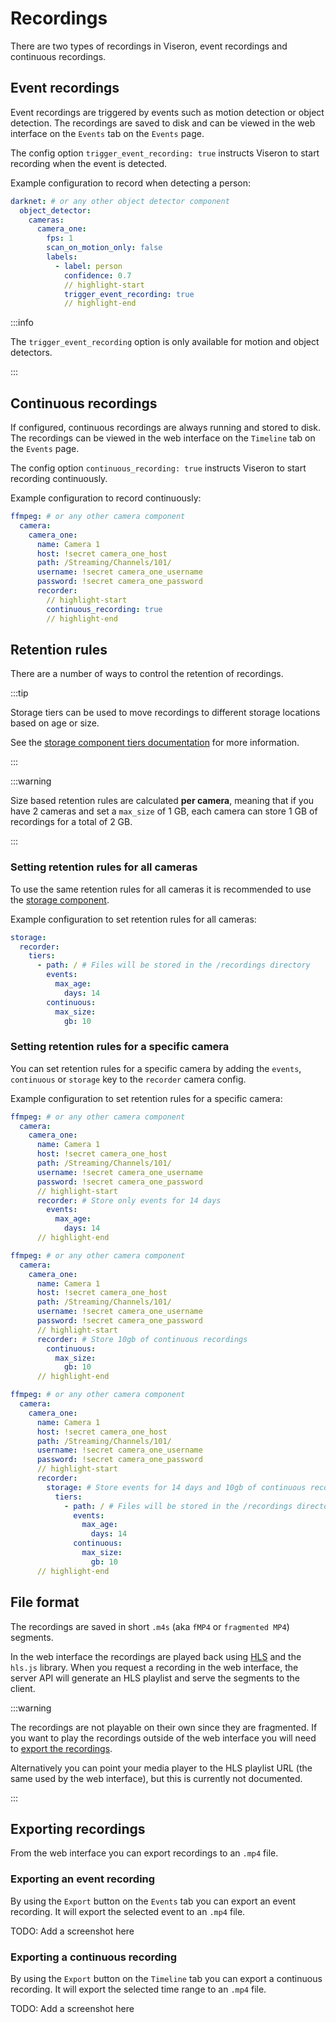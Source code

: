 
# Recordings

There are two types of recordings in Viseron, event recordings and continuous recordings.

## Event recordings

Event recordings are triggered by events such as motion detection or object detection. The recordings are saved to disk and can be viewed in the web interface on the `Events` tab on the `Events` page.

The config option `trigger_event_recording: true` instructs Viseron to start recording when the event is detected.

Example configuration to record when detecting a person:

```yaml /config/config.yaml
darknet: # or any other object detector component
  object_detector:
    cameras:
      camera_one:
        fps: 1
        scan_on_motion_only: false
        labels:
          - label: person
            confidence: 0.7
            // highlight-start
            trigger_event_recording: true
            // highlight-end
```

:::info

The `trigger_event_recording` option is only available for motion and object detectors.

:::

## Continuous recordings

If configured, continuous recordings are always running and stored to disk. The recordings can be viewed in the web interface on the `Timeline` tab on the `Events` page.

The config option `continuous_recording: true` instructs Viseron to start recording continuously.

Example configuration to record continuously:

```yaml /config/config.yaml
ffmpeg: # or any other camera component
  camera:
    camera_one:
      name: Camera 1
      host: !secret camera_one_host
      path: /Streaming/Channels/101/
      username: !secret camera_one_username
      password: !secret camera_one_password
      recorder:
        // highlight-start
        continuous_recording: true
        // highlight-end
```

## Retention rules

There are a number of ways to control the retention of recordings.

:::tip

Storage tiers can be used to move recordings to different storage locations based on age or size.

See the [storage component tiers documentation](/components-explorer/components/storage#tiers) for more information.

:::

:::warning

Size based retention rules are calculated **per camera**, meaning that if you have 2 cameras and set a `max_size` of 1 GB, each camera can store 1 GB of recordings for a total of 2 GB.

:::

### Setting retention rules for all cameras

To use the same retention rules for all cameras it is recommended to use the [storage component](/components-explorer/components/storage).

Example configuration to set retention rules for all cameras:

```yaml /config/config.yaml
storage:
  recorder:
    tiers:
      - path: / # Files will be stored in the /recordings directory
        events:
          max_age:
            days: 14
        continuous:
          max_size:
            gb: 10
```

### Setting retention rules for a specific camera

You can set retention rules for a specific camera by adding the `events`, `continuous` or `storage` key to the `recorder` camera config.

Example configuration to set retention rules for a specific camera:

<Tabs groupId="retention-type">
<TabItem value="events" label="Event">

```yaml /config/config.yaml
ffmpeg: # or any other camera component
  camera:
    camera_one:
      name: Camera 1
      host: !secret camera_one_host
      path: /Streaming/Channels/101/
      username: !secret camera_one_username
      password: !secret camera_one_password
      // highlight-start
      recorder: # Store only events for 14 days
        events:
          max_age:
            days: 14
      // highlight-end
```

</TabItem>
<TabItem value="continuous" label="Continuous">

```yaml /config/config.yaml
ffmpeg: # or any other camera component
  camera:
    camera_one:
      name: Camera 1
      host: !secret camera_one_host
      path: /Streaming/Channels/101/
      username: !secret camera_one_username
      password: !secret camera_one_password
      // highlight-start
      recorder: # Store 10gb of continuous recordings
        continuous:
          max_size:
            gb: 10
      // highlight-end
```

</TabItem>

<TabItem value="storage" label="Storage">

```yaml /config/config.yaml
ffmpeg: # or any other camera component
  camera:
    camera_one:
      name: Camera 1
      host: !secret camera_one_host
      path: /Streaming/Channels/101/
      username: !secret camera_one_username
      password: !secret camera_one_password
      // highlight-start
      recorder:
        storage: # Store events for 14 days and 10gb of continuous recordings
          tiers:
            - path: / # Files will be stored in the /recordings directory
              events:
                max_age:
                  days: 14
              continuous:
                max_size:
                  gb: 10
      // highlight-end
```

</TabItem>
</Tabs>

## File format

The recordings are saved in short `.m4s` (aka `fMP4` or `fragmented MP4`) segments.

In the web interface the recordings are played back using [HLS](https://developer.apple.com/streaming/) and the `hls.js` library.
When you request a recording in the web interface, the server API will generate an HLS playlist and serve the segments to the client.

:::warning

The recordings are not playable on their own since they are fragmented. If you want to play the recordings outside of the web interface you will need to [export the recordings](#exporting-recordings).

Alternatively you can point your media player to the HLS playlist URL (the same used by the web interface), but this is currently not documented.

:::

## Exporting recordings

From the web interface you can export recordings to an `.mp4` file.

### Exporting an event recording

By using the `Export` button on the `Events` tab you can export an event recording. It will export the selected event to an `.mp4` file.

TODO: Add a screenshot here

### Exporting a continuous recording

By using the `Export` button on the `Timeline` tab you can export a continuous recording. It will export the selected time range to an `.mp4` file.

TODO: Add a screenshot here
